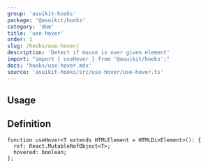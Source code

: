 ```yaml
---
group: 'asuikit-hooks'
package: '@asuikit/hooks'
category: 'dom'
title: 'use-hover'
order: 1
slug: /hooks/use-hover/
description: 'Detect if mouse is over given element'
import: "import { useHover } from '@asuikit/hooks';"
docs: 'hooks/use-hover.mdx'
source: 'asuikit-hooks/src/use-hover/use-hover.ts'
---
```



## Usage

<Demo data={HooksDemos.useHoverDemo} />

## Definition

```tsx
function useHover<T extends HTMLElement = HTMLDivElement>(): {
  ref: React.MutableRefObject<T>;
  hovered: boolean;
};
```
